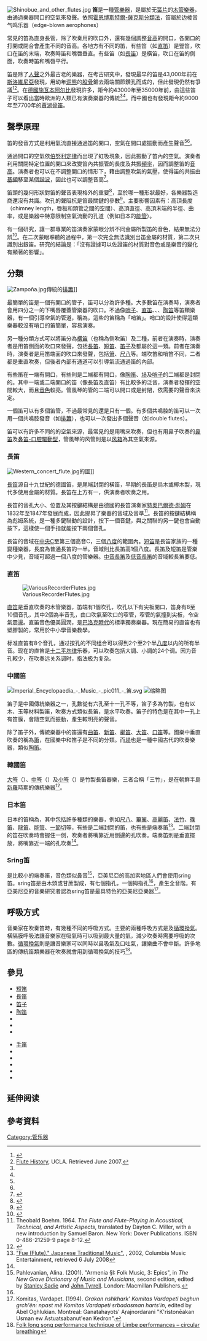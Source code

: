 [[File:Shinobue_and_other_flutes.jpg|right]]
{{Otheruses|笛子|subject=各種類型的笛|other=中國傳統音樂中常用的樂器}}
'''笛'''是一種[[管樂器|管樂器]]，是屬於无[[簧片|簧片]]的[[木管樂器|木管樂器]]，由通過樂器開口的空氣來發聲。依照[[霍恩博斯特爾-薩克斯分類法|霍恩博斯特爾-薩克斯分類法]]，笛屬於边棱音气鸣乐器（edge-blown aerophones）

常見的笛為直身長管，除了吹奏用的吹口外，還有幾個調整[[音高|音高]]的開口，各開口的打開或閉合會產生不同的音高。各地方有不同的笛，有些笛（如[[直笛|直笛]]）是豎笛，吹口在笛的末端，吹奏時笛和嘴唇垂直。有些笛（如[[長笛|長笛]]）是橫笛，吹口在笛的側面，吹奏時笛和嘴唇平行。

笛是除了[[人聲|人聲]]之外最古老的樂器，在考古研究中，發現最早的笛是43,000年前在[[斯洛維尼亞|斯洛維尼亞]]發現，用幼年[[洞熊|洞熊]]的[[股骨|股骨]]鋸去兩端關節鑽孔而成的{{link-en|迪維雅巴布笛|Divje Babe flute}}，但此發現仍然有爭議<ref>{{cite web| author = Tenenbaum, David|date=June 2000| url = http://whyfiles.org/114music/4.html| title = Neanderthal jam| work = The Why Files| publisher = University of Wisconsin, Board of Regents| accessdate = 14 March 2006}}</ref><ref>[http://cogweb.ucla.edu/ep/FluteDebate.html Flute History], UCLA. Retrieved June 2007.</ref>。在[[德國|德國]][[施瓦本阿尔比|施瓦本阿尔比]]發現許多{{link-en|舊石器時代笛|paleolithic flutes}}，距今約43000年至35000年前，由這些笛子可以看出當時歐洲的人類已有演奏樂器的傳統<ref name="NYTimes"/><ref name="jhevol"/>。而中國也有發現距今約9000年至7700年的[[賈湖骨笛|賈湖骨笛]]。

==聲學原理==
笛的發音方式是利用氣流直接通過笛的開口，空氣在開口處振動而產生聲音<ref name=unsw/><ref name=Wolfe/>。

通過開口的空氣依[[伯努利定律|伯努利定律]]而出現了虹吸現象，因此振動了笛內的空氣。演奏者利用關閉特定位置的開口來改變笛內共振管的長度及共振[[頻率|頻率]]，因而調整笛的[[音高|音高]]。演奏者也可以在不調整開口的情形下，藉由調整吹氣的氣壓，使得笛的共振由[[基頻|基頻]]移至某個[[諧波|諧波]]，因此也可以調整音高<ref>{{cite web | url=http://hyperphysics.phy-astr.gsu.edu/hbase/music/flute.html#c4 | title=The Flute | website=HyperPhysics | access-date=March 20, 2016}}</ref>。

笛頭的幾何形狀對笛的聲音表現格外的重要<ref>{{Cite journal | last = Spell | first = Eldred | title = Anatomy of a Headjoint | journal = The Flute Worker | year = 1983 | url = http://eldredspellflutes.com/Articles.htm | issn = 0737-8459 | url-status = dead | archiveurl = https://web.archive.org/web/20071116141712/http://eldredspellflutes.com/Articles.htm | archivedate = 2007-11-16 }}</ref>，至於哪一種形狀最好，各樂器製造商還沒有共識。吹孔的聲阻抗是笛最關鍵的參數<ref>{{cite web| last = Wolfe | first = Joe | title = Acoustic impedance of the flute | work = Flute acoustics: an introduction | url = http://www.phys.unsw.edu.au/~jw/fluteacoustics.html#acousticimpedance}}</ref>。主要影響因素有：高頂長度（chimney length，唇板和頭管之間的空間）、高頂直徑、高頂末端的半徑、曲率，或是樂器中特意限制空氣流動的孔道（例如日本的[[能管|能管]]）。

有一個研究，讓一群專業的笛演奏家蒙眼分辨不同金屬所製笛的音色，結果無法分辨<ref>{{Cite journal
 | author = Widholm, G. |author2=Linortner, R. |author3=Kausel, W. |author4=Bertsch, M.
 | year = 2001 
 | title = Silver, gold, platinum—and the sound of the flute
 | journal = Proc. International Symposium on Musical Acoustics
 | pages = 277–280
 | url = http://iwk.mdw.ac.at/Forschung/english/linortner/linortner_e.htm
 | archiveurl = https://web.archive.org/web/20080313014949/http://iwk.mdw.ac.at/Forschung/english/linortner/linortner_e.htm
 | archivedate = 2008-03-13
 }}</ref>。在二次蒙眼聆聽的過程中，第一次完全無法識別岀笛金屬的材質，第二次只識別出銀笛。研究的結論是：「沒有證據可以佐證笛的材質對音色或是樂音的變化有顯著的影響」。

==分類==

[[File:Zampoña.jpg|thumb]]傳統的[[排簫_(總稱)|排簫]]]]

最簡單的笛是一個有開口的管子，笛可以分為許多種。大多數笛在演奏時，演奏者會用四分之一的下嘴唇覆蓋管樂器的吹口。不過像[[哨子_(器物)|哨子]]、[[直笛|直笛]]、{{link-en|锡哨|tin whistle}}、{{link-en|托奈特|tonette}}、[[陶笛|陶笛]]等笛類樂器，有一個引導空氣的管道，稱為{{link-en|哨口|fipple}}，這些的笛稱為「哨笛」。哨口的設計使得這類樂器較沒有哨口的笛簡單，容易演奏。

另一種分類方式可以將笛分為[[横笛|横笛]]（也稱為侧吹笛）及{{link-en|端吹笛|end-blown flute}}二種，前者在演奏時，演奏者是用笛側面的吹口來發聲，包括[[長笛|長笛]]、[[短笛|短笛]]、[[笛子|笛子]]及{{link-en|印度竹笛|bansuri}}都屬於這一類。前者在演奏時，演奏者是用笛端面的吹口來發聲，包括[[箫|箫]]、[[尺八|尺八]]等。端吹笛和哨笛不同，二者都是垂直吹奏，但後者內部有通道可以引導氣流通過笛的內部。

有些笛在一端有開口，有些則是二端都有開口，像[[陶笛|陶笛]]、[[埙|埙]]及[[哨子_(器物)|哨子]]的二端都是封閉的。其中一端或二端開口的笛（像長笛及直笛）有比較多的泛音，演奏者發揮的空間較大，而且[[音色|音色]]較亮。管風琴的管的二端可以開口或是封閉，依需要的聲音來決定。

一個笛可以有多個笛管，不過最常見的還是只有一個。有多個共鳴腔的笛可以一次用一個共鳴腔發音（如[[排簫_(總稱)|排簫]]），也可以一次發出多個聲音（如double flutes）。

笛可以有許多不同的的空氣來源，最常見的是用嘴來吹奏，但也有用鼻子吹奏的[[鼻笛|鼻笛]]及[[鼻笛-口腔驅動型|鼻笛-口腔驅動型]]，管風琴的风管則是以[[风箱|风箱]]為其空氣來源。

===長笛===
[[File:Western_concert_flute.jpg|thumb]]的圖]]

[[長笛|長笛]]源自十九世紀的德國笛，是尾端封閉的橫笛，早期的長笛是烏木或椰木製，現代多使用金屬的材質。長笛在上方有一{{link-en|吹口|embouchure}}，供演奏者吹奏之用。

長笛的音孔大小、位置及其按鍵結構是由德國的長笛演奏家[[特奧巴爾德·彪姆|特奧巴爾德·彪姆]]在1832年至1847年發展而成，因此提昇了樂器的音域及音準<ref>Theobald Boehm. 1964. ''The Flute and Flute-Playing in Acoustical, Technical, and Artistic Aspects'', translated by Dayton C. Miller, with a new introduction by Samuel Baron. New York: Dover Publications. ISBN 0-486-21259-9 page 8–12.</ref>。長笛的按鍵結構稱為彪姆系統，是一種多鍵聯動的設計，按下一個音鍵，與之關聯的另一鍵也會自動按下，這樣使一個手指就能按下兩個音孔。

長笛的音域在[[中央C|中央C]]至第三個高音C，三個[[八度|八度]]的範圍內。[[短笛|短笛]]是長笛家族的一種變種樂器，長度為普通長笛的一半。音域則比長笛高1個八度。長笛及短笛是管樂中少見，音域可超過一個八度的管樂器。[[中音長笛|中音長笛]]及[[低音長笛|低音長笛]]的音域較長笛要低。

===直笛===
[[File:VariousRecorderFlutes.jpg|thumb]]

[[直笛|直笛]]是垂直吹奏的木管樂器，笛端有1個吹孔，吹孔以下有尖板開口，笛身有8至10個音孔，其中2個為半音孔，由口吹氣至吹口的窄管，窄管的氣撞到尖板，令空氣震盪。直笛音色優美圓潤，是[[巴洛克音樂|巴洛克時代]]的標準獨奏樂器。現在簡易的直笛也有塑膠製的，常用於中小學音樂教學。

标准直笛有8个音孔，通过按孔的不同组合可以得到2个至2个半[[八度|八度]]以内的所有半音。现在的直笛是[[十二平均律|十二平均律]]乐器，可以吹奏包括大調、小調的24个调。因为音孔較少，在吹奏远关系调时，指法极为复杂。

=== 中國笛 ===
[[File:Imperial_Encyclopaedia_-_Music_-_pic011_-_笛.svg|thumb]]
[[File:Half-legth_portrait_of_Goshaku_Somegoro.jpg|缩略图]]

笛子是中國傳統樂器之一，孔數從有六孔至十一孔不等，笛子多為竹製，也有以木、玉等材料製笛，吹奏方式類似長笛，是水平吹奏。笛子的特色是在其中一孔上有笛膜，會隨空氣而振動，產生較明亮的聲音。

除了笛子外，傳統樂器中的笛還有[[曲笛|曲笛]]、[[新笛|新笛]]、[[梆笛|梆笛]]、[[大笛|大笛]]、[[口笛|口笛]]等。國樂中垂直吹奏的稱為[[簫|簫]]，在國樂中和笛子是不同的分類。而[[埙|埙]]也是一種中國古代的吹奏樂器，類似[[陶笛|陶笛]]。

=== 韓國笛 ===
[[大笒|大笒]]（{{lang|ko|대금}}）、[[中笒|中笒]]（{{lang|ko|중금}}）及[[小笒|小笒]]（{{lang|ko|소금}}）是竹製長笛器樂，三者合稱「三竹」，是在朝鮮半島[[新羅|新羅]]時期的傳統樂器<ref>{{cite web |url=http://munye.bizhomep.com/?pagecode=m02&albummode=singlist&sw=&intalbumseq=11 |title= Album Sequence |accessdate=2007-03-25 |url-status=dead |archiveurl=https://web.archive.org/web/20070325211119/http://munye.bizhomep.com/?pagecode=m02&albummode=singlist&sw=&intalbumseq=11 |archivedate=2007-03-25 }}</ref>。

=== 日本笛 ===
日本的笛稱為{{nihongo|笛|笛|ふえ}}，其中包括許多種類的樂器，例如[[尺八|尺八]]、[[篳篥|篳篥]]、[[高麗笛|高麗笛]]、[[法竹|法竹]]、[[篠笛|篠笛]]、[[龍笛|龍笛]]、[[能管|能管]]、[[一節切|一節切]]等，有些是二端封閉的笛，也有些是端奏笛<ref name=fue>[http://jtrad.columbia.jp/eng/i_fue.html "Fue (Flute)." Japanese Traditional Music". ] {{Webarchive|url=https://web.archive.org/web/20080311200258/http://jtrad.columbia.jp/eng/i_fue.html |date=2008-03-11 }}, 2002, Columbia Music Entertainment, retrieved 6 July 2008</ref>。二端封閉的笛在吹奏時會握住一側，吹奏者將嘴靠近用側邊的孔吹奏。端奏笛則是垂直擺放，將嘴靠近一端的孔吹奏<ref name=fue/>。

===Sring笛===
{{le|sring笛|sring}}是比較小的端奏笛，音色類似鼻音<ref name="Pahlevanian 2001">Pahlevanian, Alina. (2001). "Armenia §I: Folk Music, 3: Epics", in ''The New Grove Dictionary of Music and Musicians'', second edition, edited by [[Stanley_Sadie|Stanley Sadie]] and [[John_Tyrrell_(musicologist)|John Tyrrell]]. London: Macmillan Publishers.</ref>，亞美尼亞的高加索地區人們會使用sring笛。sring笛是由木頭或甘蔗製成，有七個指孔，一個拇指孔<ref name="Pahlevanian 2001"/>，產生全音階。有亞美尼亞的音樂研究者認為sring笛是最具特色的亞美尼亞樂器<ref>Komitas, Vardapet. (1994). ''Grakan nshkhark' Komitas Vardapeti beghun grch'ēn: npast mē Komitas Vardapeti srbadasman harts'in'', edited by Abel Oghlukian. Montreal: Ganatahayots' Aṛajnordarani "K'ristonēakan Usman ew Astuatsabanut'ean Kedron".</ref>。

==呼吸方式==
音樂家在吹奏笛時，有幾種不同的呼吸方式。主要的兩種呼吸方式是{{le|橫隔膜呼吸法|diaphragmatic breathing}}及[[循環換氣|循環換氣]]。橫隔膜呼吸法讓音樂家在吸氣時可以吸到最大量的氣，減少吹奏時需要呼吸的次數。[[循環換氣|循環換氣]]則是讓音樂家可以同時以鼻吸氣及口吐氣，讓樂曲不會中斷。許多地區的傳統笛類樂器在吹奏就會用到循環換氣的技巧<ref>[https://www.youtube.com/watch?v=Sh73S0piXyA Folk long song performance technique of Limbe performances – circular breathing]</ref>。

== 參見 ==
*[[短笛|短笛]]
*[[長笛|長笛]]
*[[笛子|笛子]]
*[[陶笛|陶笛]]
*{{le|班蘇里笛|Bansuri}}
*{{le|長笛教學教材|Flute method}}
*{{le|狄普爾管|Diple}}
<!--* [[Frula|Frula]] -->
*[[手笛|手笛]]
*{{le|愛爾蘭笛|Irish flute}}
*{{le|爵士笛|Jazz flute}}
*{{le|美國原住民笛|Native American flute}}
*{{le|帕倫達竹笛|Palendag}}
*{{le|笛和鼓|Pipe and tabor}}
<!--* [[Washint|Washint]] -->
<!--* [[Pipe_(instrument)|Pipe (instrument)]] -->

== 延伸阅读 ==
{{Wikisource further reading}}

== 參考資料 ==
{{reflist|refs=
<ref name="NYTimes">{{Cite journal
 | last = Wilford  
 | first = John N.  
 | title = Flutes Offer Clues to Stone-Age Music   
 | journal =   The New York Times 
 | volume =   459
 | issue =   7244
 | pages =  248–52
 | date = 2009-06-24  
 | url = http://www.nytimes.com/2009/06/25/science/25flute.html 
 | accessdate=2013-04-07
 | pmid = 19444215
 | doi = 10.1038/nature07995  
 |bibcode = 2009Natur.459..248C 
}}. Citation on p. 248.</ref>
<ref name="jhevol">{{Cite journal
 | last = Higham  
 | first = Thomas  
 | coauthors =Laura Basell, Roger Jacobic, Rachel Wood, Christopher Bronk Ramsey, Nicholas J. Conard   
 | title = Τesting models for the beginnings of the Aurignacian and the advent of figurative art and music: The radiocarbon chronology of Geißenklösterle   
 | journal =   Journal of Human Evolution 
 | publisher =Elsevier  
 | date = 2012-05-08  
 | url = http://www.sciencedirect.com/science/article/pii/S0047248412000425 
 | accessdate=2013-04-07
 | doi = 10.1016/j.jhevol.2012.03.003  
}}</ref>
<ref name=unsw>{{cite web
 | title=Flute acoustics
 | work=UNSW Music Acoustics 
 | url=http://www.phys.unsw.edu.au/jw/fluteacoustics.html#airjet
 | accessdate=2013-04-07
}}</ref>
<ref name=Wolfe>{{cite web
 | author=Wolfe, Joe 
 | title=Introduction to flute acoustics 
 | work=UNSW Music Acoustics 
 | url=http://www.phys.unsw.edu.au/music/flute/ 
 | accessdate=2006-01-18
}}</ref>
}}

{{乐器}}
{{Authority control}}

[[Category:管乐器|Category:管乐器]]